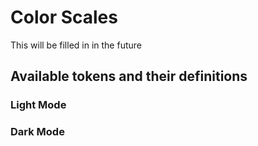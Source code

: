 
<Meta title="Tokens/Color/Color Scale" />

# Color Scales

This will be filled in in the future

## Available tokens and their definitions

### Light Mode

<DesignTokenDocBlock categoryName="Colors" viewType="card" />

### Dark Mode

<DesignTokenDocBlock categoryName="Dark Colors" viewType="card" />
